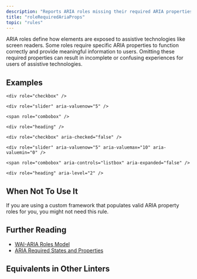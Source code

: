 ```yaml
---
description: "Reports ARIA roles missing their required ARIA properties."
title: "roleRequiredAriaProps"
topic: "rules"
---
```



<RuleSummary plugin="jsx" rule="roleRequiredAriaProps" />

ARIA roles define how elements are exposed to assistive technologies like screen readers.
Some roles require specific ARIA properties to function correctly and provide meaningful information to users.
Omitting these required properties can result in incomplete or confusing experiences for users of assistive technologies.

## Examples

<Tabs>
<TabItem label="❌ Incorrect">

```tsx
<div role="checkbox" />
```

```tsx
<div role="slider" aria-valuenow="5" />
```

```tsx
<span role="combobox" />
```

```tsx
<div role="heading" />
```

</TabItem>
<TabItem label="✅ Correct">

```tsx
<div role="checkbox" aria-checked="false" />
```

```tsx
<div role="slider" aria-valuenow="5" aria-valuemax="10" aria-valuemin="0" />
```

```tsx
<span role="combobox" aria-controls="listbox" aria-expanded="false" />
```

```tsx
<div role="heading" aria-level="2" />
```

</TabItem>
</Tabs>

## When Not To Use It

If you are using a custom framework that populates valid ARIA property roles for you, you might not need this rule.

## Further Reading

- [WAI-ARIA Roles Model](https://www.w3.org/TR/wai-aria-1.2/#roles)
- [ARIA Required States and Properties](https://www.w3.org/TR/wai-aria-1.2/#requiredState)

## Equivalents in Other Linters

<RuleEquivalents pluginId="jsx" ruleId="roleRequiredAriaProps" />

